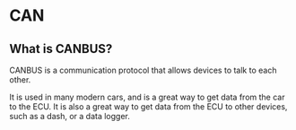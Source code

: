 # CAN

## What is CANBUS?

CANBUS is a communication protocol that allows devices to talk to each other.

It is used in many modern cars, and is a great way to get data from the car to the ECU. It is also a great way to get data from the ECU to other devices, such as a dash, or a data logger.

